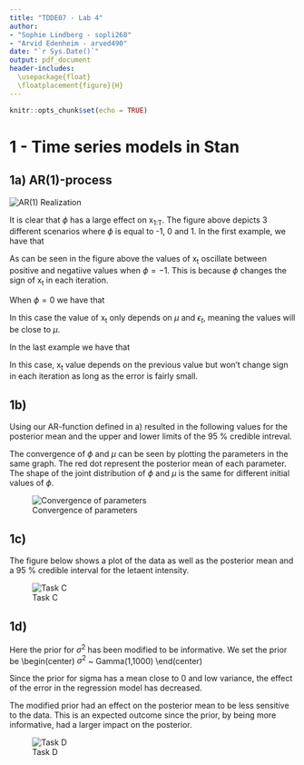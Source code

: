 ```yaml
---
title: "TDDE07 - Lab 4"
author:
- "Sophie Lindberg - sopli268"
- "Arvid Edenheim - arved490"
date: "`r Sys.Date()`"
output: pdf_document
header-includes:
  \usepackage{float}
  \floatplacement{figure}{H}
---
```


```r
knitr::opts_chunk$set(echo = TRUE)
```


\newpage

# 1 - Time series models in Stan

## 1a) AR(1)-process

![AR(1) Realization](plots/lab4_a.png)
\newpage

It is clear that $\phi$ has a large effect on x~1:T~. The figure above depicts 3 different scenarios where $\phi$ is equal to -1, 0 and 1. In the first example, we have that
\begin{center}
x~t~ = $\mu$ - (x~t-1~ - $\mu$) + $\epsilon_t$
\end{center}
As can be seen in the figure above the values of x~t~ oscillate between positive and negatiive values when $\phi = -1$. This is because $\phi$ changes the sign of x~t~ in each iteration. 

When  $\phi = 0$ we have that
\begin{center}
x~t~ = $\mu$ + $\epsilon_t$ 
\end{center}
In this case the value of x~t~ only depends on $\mu$ and $\epsilon_t$, meaning the values will be close to $\mu$. 

In the last example we have that
\begin{center}
x~t~ = $\mu$ + (x~t-1~ - $\mu$) + $\epsilon_t$
\end{center}
In this case, x~t~ value depends on the previous value but won't change sign in each iteration as long as the error is fairly small. 

\newpage

## 1b) 

Using our AR-function defined in a) resulted in the following values for the posterior mean and the upper and lower limits of the 95 % credible intreval. 

\begin{table}[]
\center:
\begin{tabular}{|l|l|l|l|}
\hline
phi=0.95 & Posterior mean & Lower limit & Upper limit \\ \hline
mu       & 0.819          & 0.275       & 1.380       \\ \hline
sigma2   & 1.841          & 1.508       & 2.256       \\ \hline
phi      & 0.901          & 0.838       & 0.961       \\ \hline
\end{tabular}
\end{table}

\begin{table}[]
\center:
\begin{tabular}{|l|l|l|l|}
\hline
phi=0.30 & Posterior mean & Lower limit & Upper limit \\ \hline
mu       & 6.275          & 4.942       & 7.581       \\ \hline
sigma2   & 2.131          & 1.741       & 2.610       \\ \hline
phi      & 0.379          & 0.251       & 0.510       \\ \hline
\end{tabular}
\end{table}

The convergence of $\phi$ and $\mu$ can be seen by plotting the parameters in the same graph. The red dot represent the posterior mean of each parameter. The shape of the joint distribution of $\phi$ and $\mu$ is the same for different initial values of $\phi$. 

![Convergence of parameters](plots/lab4_b2.png)


\newpage

## 1c)

The figure below shows a plot of the data as well as the posterior mean and a 95 % credible interval for the letaent intensity. 

 
![Task C](plots/lab4_c.png)



## 1d)

Here the prior for $\sigma^2$ has been modified to be informative. We set the prior be 
\begin(center)
$\sigma^2$ ~ Gamma(1,1000)
\end(center)

Since the prior for sigma has a mean close to 0 and low variance, the effect of the error in the regression model has decreased.

The modified prior had an effect on the posterior mean to be less sensitive to the data. This is an expected outcome since the prior, by being more informative, had a larger impact on the posterior. 

![Task D](plots/lab4_d.png)
